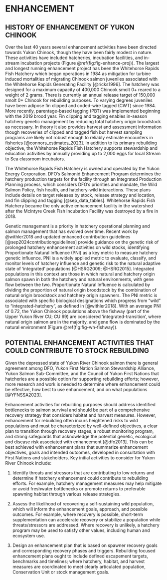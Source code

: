 # ENHANCEMENT {#sec:enhancement}

## HISTORY OF ENHANCEMENT OF YUKON CHINOOK

Over the last 40 years several enhancement activities have been directed towards Yukon Chinook, though they have been fairly modest in nature. These activities have included hatcheries, incubation facilities, and in-stream incubation projects (Figure \@ref(fig:fig-enhance-proj)). The largest and longest running enhancement project has been the Whitehorse Rapids Fish Hatchery which began operations in 1984 as mitigation for turbine induced mortalities of migrating Chinook salmon juveniles associated with the Whitehorse Rapids Generating Facility [@ricks1996]. The hatchery was designed for a maximum capacity of 400,000 Chinook smolt 0+ reared to a weight of 2 grams. There is currently an annual release target of 150,000 smolt 0+ Chinook for rebuilding purposes. To varying degrees juveniles have been adipose fin clipped and coded-wire tagged (CWT) since 1984. More recently, parentage-based tagging (PBT) was implemented beginning with the 2019 brood year. Fin clipping and tagging enables in-season hatchery genetic management by reducing total hatchery origin broodstock as necessary. In theory it also provides harvest and assessment information though recoveries of clipped and tagged fish but harvest sampling programs are likely not robust enough to reliably estimate encounters in fisheries [@connors_estimates_2023]. In addition to its primary rebuilding objective, the Whitehorse Rapids Fish Hatchery supports stewardship and education activities by annually providing up to 2,000 eggs for local Stream to Sea classroom incubators.

The Whitehorse Rapids Fish Hatchery is owned and operated by the Yukon Energy Corporation. DFO's Salmonid Enhancement Program determines the hatchery production targets for the facility through an Integrated Production Planning process, which considers DFO's priorities and mandate, the Wild Salmon Policy, fish health, and hatchery-wild interactions. These plans include details on target releases by stock, release strategy and location, and fin clipping and tagging [@sep_data_tables]. Whitehorse Rapids Fish Hatchery became the only active enhancement facility in the watershed after the McIntyre Creek Fish Incubation Facility was destroyed by a fire in 2018.

Genetic management is a priority in hatchery operational planning and salmon management that has evolved over time. Recent work by @withler2018 and updated enhanced contribution guidelines [@sep2024contributionguidelines] provide guidance on the genetic risk of prolonged hatchery enhancement activities on wild stocks, identifying Proportionate Natural Influence (PNI) as a key metric to measure hatchery genetic influence. PNI is a widely applied metric to evaluate, classify, and monitor levels of hatchery influence and genetic risk to the natural adaptive state of 'integrated' populations [@HSRG2009; @HSRG2015]. Integrated populations in this context are those in which natural and hatchery origin salmon spawn in both the hatchery and natural environments, with gene flow between the two. Proportionate Natural Influence is calculated by dividing the proportion of natural origin broodstock by the combination of natural origin broodstock and hatchery origin spawners. The PNI metric is associated with specific biological designations which progress from "wild" to "integrated-hatchery", as defined in [@withler2018]. With an average PNI of 0.72, the Yukon Chinook populations above the fishway (part of the Upper Yukon River CU; CU 69) are considered 'integrated-transition', where natural origin salmon are in the majority, and gene flow is dominated by the natural environment (Figure \@ref(fig:fig-wh-fishway)).

## POTENTIAL ENHANCEMENT ACTIVITIES THAT COULD CONTRIBUTE TO STOCK REBUILDING

Given the depressed state of Yukon River Chinook salmon there is general agreement among DFO, Yukon First Nation Salmon Stewardship Alliance, Yukon Salmon Sub-Committee, and the Council of Yukon First Nations that hatcheries are a possible option for supporting rebuilding efforts; however, more research and work is needed to determine where enhancement could be effective, how best to use enhancement, and on what populations [@YFNSSA2023].

Enhancement activities for rebuilding purposes should address identified bottlenecks to salmon survival and should be part of a comprehensive recovery strategy that considers habitat and harvest measures. However, enhancement for rebuilding often incurs heightened risks to wild populations and must be characterized by well-defined objectives, a clear plan to transition through recovery stages, a robust monitoring program, and strong safeguards that acknowledge the potential genetic, ecological and disease risk associated with enhancement [@dfo2013]. This can be best achieved with enhancement plans that summarize enhancement objectives, goals and intended outcomes, developed in consultation with First Nations and stakeholders. Key initial activities to consider for Yukon River Chinook include\footnote{Bradford, M.J., Kwong, L.E., Holt, C.A., Ramshaw, B.C, and Galbraith, R.V. In Revision. A framework for the use of conservation hatcheries to support wild Pacific salmon recovery in Canada. FACETS.}:

  1. Identify threats and stressors that are contributing to low returns and determine if hatchery enhancement could contribute to rebuilding efforts. For example, hatchery management measures may help mitigate or avoid freshwater bottlenecks or promote returns to preferable spawning habitat through various release strategies.

  2. Assess the likelihood of recovering a self-sustaining wild population, which will inform the enhancement goals, approach, and possible outcomes. For example, where recovery is possible, short-term supplementation can accelerate recovery or stabilize a population while threats/stressors are addressed. Where recovery is unlikely, a hatchery program may be used to satisfy other values, including human and ecosystem use.

  3. Design an enhancement plan that is based on spawner recovery goals and corresponding recovery phases and triggers. Rebuilding focused enhancement plans ought to include defined escapement targets, benchmarks and timelines; where hatchery, habitat, and harvest measures are coordinated to meet clearly articulated population, Conservation Unit or stock management goals.
